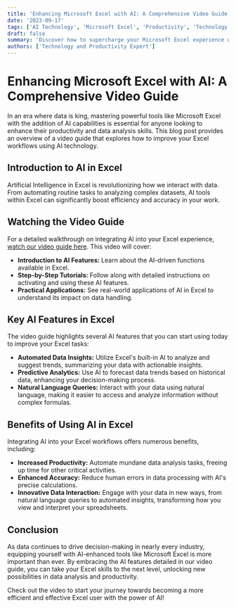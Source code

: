 ```yaml
---
title: 'Enhancing Microsoft Excel with AI: A Comprehensive Video Guide'
date: '2023-09-17'
tags: ['AI Technology', 'Microsoft Excel', 'Productivity', 'Technology Integration and Deployment']
draft: false
summary: 'Discover how to supercharge your Microsoft Excel experience with AI through our detailed video guide. Learn about innovative tools and techniques that can transform how you work with data.'
authors: ['Technology and Productivity Expert']
---
```


# Enhancing Microsoft Excel with AI: A Comprehensive Video Guide

In an era where data is king, mastering powerful tools like Microsoft Excel with the addition of AI capabilities is essential for anyone looking to enhance their productivity and data analysis skills. This blog post provides an overview of a video guide that explores how to improve your Excel workflows using AI technology.

## Introduction to AI in Excel

Artificial Intelligence in Excel is revolutionizing how we interact with data. From automating routine tasks to analyzing complex datasets, AI tools within Excel can significantly boost efficiency and accuracy in your work.

## Watching the Video Guide

For a detailed walkthrough on integrating AI into your Excel experience, [watch our video guide here](https://www.youtube.com/watch?v=JYtZ2zsdE_s). This video will cover:

- **Introduction to AI Features:** Learn about the AI-driven functions available in Excel.
- **Step-by-Step Tutorials:** Follow along with detailed instructions on activating and using these AI features.
- **Practical Applications:** See real-world applications of AI in Excel to understand its impact on data handling.

## Key AI Features in Excel

The video guide highlights several AI features that you can start using today to improve your Excel tasks:

- **Automated Data Insights:** Utilize Excel's built-in AI to analyze and suggest trends, summarizing your data with actionable insights.
- **Predictive Analytics:** Use AI to forecast data trends based on historical data, enhancing your decision-making process.
- **Natural Language Queries:** Interact with your data using natural language, making it easier to access and analyze information without complex formulas.

## Benefits of Using AI in Excel

Integrating AI into your Excel workflows offers numerous benefits, including:

- **Increased Productivity:** Automate mundane data analysis tasks, freeing up time for other critical activities.
- **Enhanced Accuracy:** Reduce human errors in data processing with AI's precise calculations.
- **Innovative Data Interaction:** Engage with your data in new ways, from natural language queries to automated insights, transforming how you view and interpret your spreadsheets.

## Conclusion

As data continues to drive decision-making in nearly every industry, equipping yourself with AI-enhanced tools like Microsoft Excel is more important than ever. By embracing the AI features detailed in our video guide, you can take your Excel skills to the next level, unlocking new possibilities in data analysis and productivity.

Check out the video to start your journey towards becoming a more efficient and effective Excel user with the power of AI!

